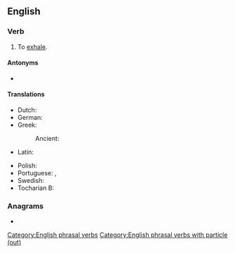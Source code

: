 ==English==

===Verb===
{{en-verb|*}}

# {{lb|en|ambitransitive}} To [[exhale]].

====Antonyms====
* {{l|en|breathe in}}

====Translations====
{{trans-top|to exhale}}
* Dutch: {{t+|nl|uitademen}}
* German: {{t+|de|ausatmen}}
* Greek:
*: Ancient: {{t|grc|ἐκπνέω}}
* Latin: {{t|la|exhālō}}
{{trans-mid}}
* Polish: {{t+|pl|wydychać}}
* Portuguese: {{t+|pt|expirar}}, {{t+|pt|exalar}}
* Swedish: {{t+|sv|andas ut}}
* Tocharian B: {{t|txb|satāsk-}}
{{trans-bottom}}

===Anagrams===
* {{anagrams|en|a=abeehorttu|outbreathe|thereabout}}

[[Category:English phrasal verbs]]
[[Category:English phrasal verbs with particle (out)]]